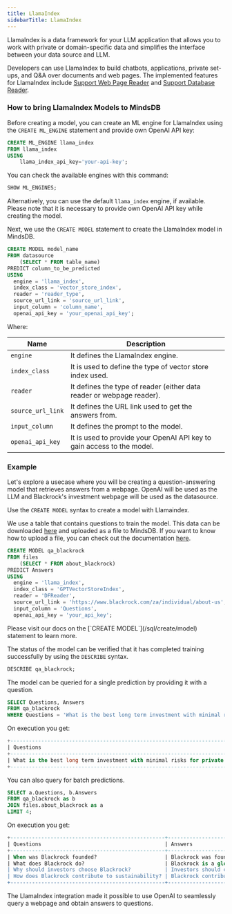 ```yaml
---
title: LlamaIndex
sidebarTitle: LlamaIndex
---
```


LlamaIndex is a data framework for your LLM application that allows you to work with private or domain-specific data and simplifies the interface between your data source and LLM.

Developers can use LlamaIndex to build chatbots, applications, private set-ups, and Q&A over documents and web pages. The implemented features for LlamaIndex include [Support Web Page Reader](https://gpt-index.readthedocs.io/en/latest/examples/data_connectors/WebPageDemo.html) and [Support Database Reader](https://gpt-index.readthedocs.io/en/latest/examples/data_connectors/DatabaseReaderDemo.html).

### How to bring LlamaIndex Models to MindsDB

Before creating a model, you can create an ML engine for LlamaIndex using the `CREATE ML_ENGINE` statement and provide own OpenAI API key:

```sql
CREATE ML_ENGINE llama_index
FROM llama_index
USING
    llama_index_api_key='your-api-key';
```

You can check the available engines with this command:

```sql
SHOW ML_ENGINES;
```

Alternatively, you can use the default `llama_index` engine, if available. Please note that it is necessary to provide own OpenAI API key while creating the model.

Next, we use the `CREATE MODEL` statement to create the LlamaIndex model in MindsDB.

```sql
CREATE MODEL model_name
FROM datasource
    (SELECT * FROM table_name)
PREDICT column_to_be_predicted
USING 
  engine = 'llama_index', 
  index_class = 'vector_store_index',
  reader = 'reader_type',
  source_url_link = 'source_url_link',
  input_column = 'column_name',
  openai_api_key = 'your_openai_api_key';
```

Where:

| Name              | Description                                                            |
|-------------------|------------------------------------------------------------------------|
| `engine`          | It defines the LlamaIndex engine.                                      |
| `index_class`     | It is used to define the type of vector store index used.              |
| `reader`          | It defines the type of reader (either data reader or webpage reader).  |
| `source_url_link` | It defines the URL link used to get the answers from.                  |
| `input_column`    | It defines the prompt to the model.                                    |
| `openai_api_key`  | It is used to provide your OpenAI API key to gain access to the model. |

### Example

Let's explore a usecase where you will be creating a question-answering model that retrieves answers from a webpage. OpenAI will be used as the LLM and Blackrock's investment webpage will be used as the datasource.

Use the `CREATE MODEL` syntax to create a model with Llamaindex.

We use a table that contains questions to train the model. This data can be downloaded [here](https://github.com/chandrevdw31/mindsdb-tutorials/blob/main/Datasets/questions.csv) and uploaded as a file to MindsDB. If you want to know how to upload a file, you can check out the documentation [here](https://docs.mindsdb.com/sql/create/file).

```sql
CREATE MODEL qa_blackrock
FROM files
    (SELECT * FROM about_blackrock)
PREDICT Answers
USING 
  engine = 'llama_index', 
  index_class = 'GPTVectorStoreIndex',
  reader = 'DFReader',
  source_url_link = 'https://www.blackrock.com/za/individual/about-us',
  input_column = 'Questions',
  openai_api_key = 'your_api_key';
```

<Tip>
Please visit our docs on the [`CREATE MODEL`](/sql/create/model) statement to learn more.
</Tip>

The status of the model can be verified that it has completed training successfully by using the `DESCRIBE` syntax.

```sql
DESCRIBE qa_blackrock;
```

The model can be queried for a single prediction by providing it with a question.

```sql
SELECT Questions, Answers
FROM qa_blackrock
WHERE Questions = 'What is the best long term investment with minimal risks for private investors?';
```

On execution you get:

```sql
+---------------------------------------------------------------------------------+------------------------------------------------------------------------------------------------------------------------------------------------------------------------------------------------------------------------------------------------------------------------------------------------------------------------------------------------------------------------------------------------------------------------------------------------------------------------------------------------------+
| Questions                                                                       | Answers                                                                                                                                                                                                                                                                                                                                                                                                                                                                                              |
+---------------------------------------------------------------------------------+------------------------------------------------------------------------------------------------------------------------------------------------------------------------------------------------------------------------------------------------------------------------------------------------------------------------------------------------------------------------------------------------------------------------------------------------------------------------------------------------------+
| What is the best long term investment with minimal risks for private investors? | The best long term investment for private investors with minimal risks is a diversified portfolio of stocks, bonds, and other asset classes. Investing in a combination of different assets can reduce risk and volatility, while still providing the potential for long-term capital growth. Investing with a reliable financial institution such as Blackrock can provide access to a range of financial products and professional advice to help investors achieve their long-term savings goals. |
+---------------------------------------------------------------------------------+------------------------------------------------------------------------------------------------------------------------------------------------------------------------------------------------------------------------------------------------------------------------------------------------------------------------------------------------------------------------------------------------------------------------------------------------------------------------------------------------------+
```

You can also query for batch predictions.

```sql
SELECT a.Questions, b.Answers
FROM qa_blackrock as b
JOIN files.about_blackrock as a
LIMIT 4;
``` 

On execution you get:

```sql
+--------------------------------------------------+------------------------------------------------------------------------------------------------------------------------------------------------------------------------------------------------------------------------------------------------------------------------------------------------------------------------------------------------------------------------------------------------------------------------------------------------------------------------------------------------------------------------------------------------------------------------------+
| Questions                                        | Answers                                                                                                                                                                                                                                                                                                                                                                                                                                                                                                                                                                      |
+--------------------------------------------------+------------------------------------------------------------------------------------------------------------------------------------------------------------------------------------------------------------------------------------------------------------------------------------------------------------------------------------------------------------------------------------------------------------------------------------------------------------------------------------------------------------------------------------------------------------------------------+
| When was Blackrock founded?                      | Blackrock was founded in 1988.                                                                                                                                                                                                                                                                                                                                                                                                                                                                                                                                               |
| What does Blackrock do?                          | Blackrock is a global investment management company that provides investment solutions to retail investors, institutional investors, and corporations. It manages approximately $7.81 trillion in assets and is one of the world's largest asset managers. Blackrock provides a variety of services, including investment consulting, portfolio management, research, and trading. It also provides financial advice and risk management services. Additionally, Blackrock is a leader in sustainability investing and is committed to driving positive change in the world. |
| Why should investors choose Blackrock?           | Investors should choose Blackrock because it provides comprehensive products and services to help clients meet their financial goals. Blackrock is a trusted leader in the asset management industry, offering a wide range of investment strategies to meet the needs of individual investors, pension plans, endowments, foundations, and other institutions. Blackrock has decades of experience and employs a team of experienced professionals who are committed to providing the highest level of service and knowledge to its clients.                                |
| How does Blackrock contribute to sustainability? | Blackrock contributes to sustainability by investing in solutions that are focused on social and environmental progress. This includes investing in renewable energy, energy efficiency, clean transportation, and other companies and projects that have a positive impact on the environment. Blackrock also works with policy makers, shareholder activists, and other stakeholders to encourage and support sustainable practices.                                                                                                                                       |
+--------------------------------------------------+------------------------------------------------------------------------------------------------------------------------------------------------------------------------------------------------------------------------------------------------------------------------------------------------------------------------------------------------------------------------------------------------------------------------------------------------------------------------------------------------------------------------------------------------------------------------------+
```

The LlamaIndex integration made it possible to use OpenAI to seamlessly query a webpage and obtain answers to questions.
